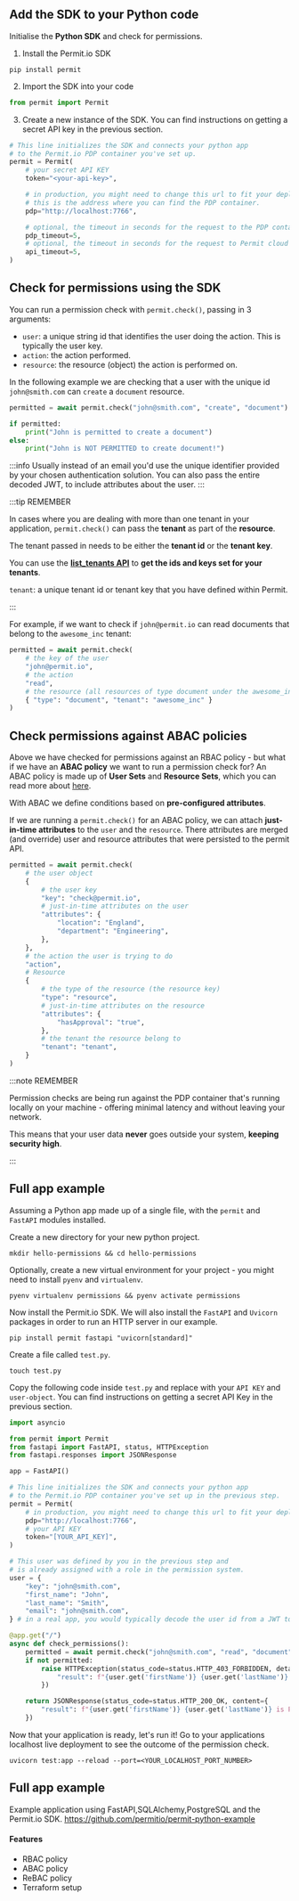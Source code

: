 ## Add the SDK to your Python code

Initialise the **Python SDK** and check for permissions.

1. Install the Permit.io SDK

```
pip install permit
```

2. Import the SDK into your code

```python
from permit import Permit
```

3. Create a new instance of the SDK.
   You can find instructions on getting a secret API key in the previous section.

```python
# This line initializes the SDK and connects your python app
# to the Permit.io PDP container you've set up.
permit = Permit(
    # your secret API KEY
    token="<your-api-key>",

    # in production, you might need to change this url to fit your deployment
    # this is the address where you can find the PDP container.
    pdp="http://localhost:7766",

    # optional, the timeout in seconds for the request to the PDP container (supported from version 2.5.0)
    pdp_timeout=5,
    # optional, the timeout in seconds for the request to Permit cloud API (supported from version 2.5.0)
    api_timeout=5,
)
```

## Check for permissions using the SDK

You can run a permission check with `permit.check()`, passing in 3 arguments:

- `user`: a unique string id that identifies the user doing the action. This is typically the user key.
- `action`: the action performed.
- `resource`: the resource (object) the action is performed on.

In the following example we are checking that a user with the unique id `john@smith.com` can `create` a `document` resource.

```python
permitted = await permit.check("john@smith.com", "create", "document")

if permitted:
    print("John is permitted to create a document")
else:
    print("John is NOT PERMITTED to create document!")
```

:::info
Usually instead of an email you'd use the unique identifier provided by your chosen authentication solution.
You can also pass the entire decoded JWT, to include attributes about the user.
:::

:::tip REMEMBER

In cases where you are dealing with more than one tenant in your application, `permit.check()` can pass the **tenant** as part of the **resource**.

The tenant passed in needs to be either the **tenant id** or the **tenant key**.

You can use the **[list_tenants API](https://api.permit.io/v2/redoc#tag/Tenants/operation/list_tenants)** to **get the ids and keys set for your tenants**.

`tenant`: a unique tenant id or tenant key that you have defined within Permit.

:::

For example, if we want to check if `john@permit.io` can read documents that belong to the `awesome_inc` tenant:

```python
permitted = await permit.check(
    # the key of the user
    "john@permit.io",
    # the action
    "read",
    # the resource (all resources of type document under the awesome_inc tenant)
    { "type": "document", "tenant": "awesome_inc" }
)
```

## Check permissions against ABAC policies

Above we have checked for permissions against an RBAC policy - but what if we have an **ABAC policy** we want to run a permission check for?
An ABAC policy is made up of **User Sets** and **Resource Sets**, which you can read more about [here](/how-to/build-policies/abac/components#subject--subject-attributes).

With ABAC we define conditions based on **pre-configured attributes**.

If we are running a `permit.check()` for an ABAC policy, we can attach **just-in-time attributes** to the `user` and the `resource`.
There attributes are merged (and override) user and resource attributes that were persisted to the permit API.

```python
permitted = await permit.check(
	# the user object
	{
        # the user key
		"key": "check@permit.io",
        # just-in-time attributes on the user
		"attributes": {
			"location": "England",
			"department": "Engineering",
		},
	},
	# the action the user is trying to do
	"action",
	# Resource
	{
        # the type of the resource (the resource key)
		"type": "resource",
        # just-in-time attributes on the resource
		"attributes": {
			"hasApproval": "true",
		},
        # the tenant the resource belong to
		"tenant": "tenant",
	}
)
```

:::note REMEMBER

Permission checks are being run against the PDP container that's running locally on your machine - offering
minimal latency and without leaving your network.

This means that your user data **never** goes outside your system, **keeping security high**.

:::

## Full app example

Assuming a Python app made up of a single file, with the `permit` and `FastAPI` modules installed.

Create a new directory for your new python project.

```
mkdir hello-permissions && cd hello-permissions
```

Optionally, create a new virtual environment for your project - you might need to install `pyenv` and `virtualenv`.

```
pyenv virtualenv permissions && pyenv activate permissions
```

Now install the Permit.io SDK. We will also install the `FastAPI` and `Uvicorn` packages in order to run an HTTP server in our example.

```
pip install permit fastapi "uvicorn[standard]"
```

Create a file called `test.py`.

```
touch test.py
```

Copy the following code inside `test.py` and replace with your `API KEY` and `user-object`.
You can find instructions on getting a secret API Key in the previous section.

```python
import asyncio

from permit import Permit
from fastapi import FastAPI, status, HTTPException
from fastapi.responses import JSONResponse

app = FastAPI()

# This line initializes the SDK and connects your python app
# to the Permit.io PDP container you've set up in the previous step.
permit = Permit(
    # in production, you might need to change this url to fit your deployment
    pdp="http://localhost:7766",
    # your API KEY
    token="[YOUR_API_KEY]",
)

# This user was defined by you in the previous step and
# is already assigned with a role in the permission system.
user = {
    "key": "john@smith.com",
    "first_name": "John",
    "last_name": "Smith",
    "email": "john@smith.com",
} # in a real app, you would typically decode the user id from a JWT token

@app.get("/")
async def check_permissions():
    permitted = await permit.check("john@smith.com", "read", "document")
    if not permitted:
        raise HTTPException(status_code=status.HTTP_403_FORBIDDEN, detail={
            "result": f"{user.get('firstName')} {user.get('lastName')} is NOT PERMITTED to create document!"
        })

    return JSONResponse(status_code=status.HTTP_200_OK, content={
        "result": f"{user.get('firstName')} {user.get('lastName')} is PERMITTED to create document!"
    })

```

Now that your application is ready, let's run it!
Go to your applications localhost live deployment to see the outcome of the permission check.

```
uvicorn test:app --reload --port=<YOUR_LOCALHOST_PORT_NUMBER>
```

## Full app example

Example application using FastAPI,SQLAlchemy,PostgreSQL and the Permit.io SDK.
https://github.com/permitio/permit-python-example

#### Features

- RBAC policy
- ABAC policy
- ReBAC policy
- Terraform setup

